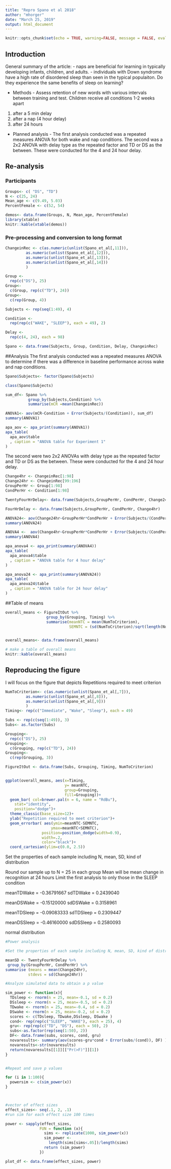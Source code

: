 ```yaml
---
title: "Repro Spano et al 2018"
author: "mhorger"
date: "March 25, 2019"
output: html_document
---
```


```r
knitr::opts_chunk$set(echo = TRUE, warning=FALSE, message = FALSE, eval = FALSE)
```




## Introduction 
General summary of the article: 
- naps are beneficial for learning in typically developing infants, children, and adults. 
- individuals with Down syndrome have a high rate of disordered sleep than seen in the typical populaiton. Do they experience the same benefits of sleep on learning? 

- Methods - 
Assess retention of new words with various intervals between training and test. Children receive all conditions 1-2 weeks apart
1. after a 5 min delay
2. after a nap (4 hour delay)
3. after 24 hours 
- Planned analysis - 
The first analysis conducted was a repeated measures ANOVA for both wake and nap conditions. The second was a 2x2 ANOVA with delay type as the repeated factor and TD or DS as the between. These were conducted for the 4 and 24 hour delay. 


## Re-analysis 

### Participants 
```r
Groups<- c( "DS", "TD")
N <- c(25, 24)
Mean_age <- c(9.49, 5.03)
PercentFemale <- c(52, 54)

demos<- data.frame(Groups, N, Mean_age, PercentFemale)
library(xtable)
knitr::kable(xtable(demos))
```


### Pre-processing and conversion to long format 

```r

ChangeinRec <- c(as.numeric(unlist(Spano_et_al[,11])),
         as.numeric(unlist(Spano_et_al[,12])),
         as.numeric(unlist(Spano_et_al[,13])),
         as.numeric(unlist(Spano_et_al[,14]))
         )

Group <- 
  rep(c("DS"), 25)
Group<-
  c(Group, rep(c("TD"), 24))
Group<- 
  c(rep(Group, 4))

Subjects <- rep(seq(1:49), 4) 

Condition <- 
  rep(rep(c("WAKE", "SLEEP"), each = 49), 2)

Delay <- 
  rep(c(4, 24), each = 98)

Spano <- data.frame(Subjects, Group, Condition, Delay, ChangeinRec)

```

##Analysis 
The first analysis conducted was a repeated measures ANOVA to determine if there was a difference in baseline performance across wake and nap conditions.
```r
Spano$Subjects<- factor(Spano$Subjects)

class(Spano$Subjects)

sum_df<- Spano %>%
          group_by(Subjects,Condition) %>%
          summarise(mCR =mean(ChangeinRec))

ANOVA1<- aov(mCR~Condition + Error(Subjects/(Condition)), sum_df)
summary(ANOVA1)

apa_aov <- apa_print(summary(ANOVA1))
apa_table(
  apa_aov$table
  , caption = "ANOVA table for Experiment 1"
)
```

The second were two 2x2 ANOVAs with delay type as the repeated factor and TD or DS as the between. These were conducted for the 4 and 24 hour delay. 

```r
Change4hr <- ChangeinRec[1:98]
Change24hr <- ChangeinRec[99:196]
GroupPerHr <- Group[1:98]
CondPerHr <- Condition[1:98]

TwentyFourHrDelay<- data.frame(Subjects,GroupPerHr, CondPerHr, Change24hr)

FourHrDelay <- data.frame(Subjects,GroupPerHr, CondPerHr, Change4hr)

ANOVA24<- aov(Change24hr~GroupPerHr*CondPerHr + Error(Subjects/(CondPerHr)), TwentyFourHrDelay) 
summary(ANOVA24)

ANOVA4 <-  aov(Change4hr~GroupPerHr*CondPerHr + Error(Subjects/(CondPerHr)), FourHrDelay) 
summary(ANOVA4)

apa_anova4 <- apa_print(summary(ANOVA4))
apa_table(
  apa_anova4$table
  , caption = "ANOVA table for 4 hour delay"
)

apa_anova24 <- apa_print(summary(ANOVA24))
apa_table(
  apa_anova24$table
  , caption = "ANOVA table for 24 hour delay"
)
```
##Table of means 
```r
overall_means <- FigureItOut %>%
                  group_by(Grouping, Timing) %>%
                  summarise(meanNTC = mean(NumToCriterion),
                            SEMNTC = (sd(NumToCriterion)/sqrt(length(NumToCriterion))))


overall_means<- data.frame(overall_means)

# make a table of overall means
knitr::kable(overall_means)
```



## Reproducing the figure 

I will focus on the figure that depicts Repetitions required to meet criterion 

```r
NumToCriterion<- c(as.numeric(unlist(Spano_et_al[,7])),
         as.numeric(unlist(Spano_et_al[,8])),
         as.numeric(unlist(Spano_et_al[,9]))
         )
Timing<- rep(c("Immediate", "Wake", "Sleep"), each = 49)

Subs <- rep(c(seq(1:49)), 3)
Subs<- as.factor(Subs)

Grouping<-
  rep(c("DS"), 25)
Grouping<-
  c(Grouping, rep(c("TD"), 24))
Grouping<- 
  c(rep(Grouping, 3))

FigureItOut <- data.frame(Subs, Grouping, Timing, NumToCriterion)


ggplot(overall_means, aes(x=Timing,
                          y= meanNTC, 
                          group=Grouping,
                          fill=Grouping))+
  geom_bar( col=brewer.pal(n = 6, name = "RdBu"),
    stat="identity",
    position="dodge")+
  theme_classic(base_size=12)+
  ylab("Repetition required to meet criterion")+
  geom_errorbar( aes(ymin=meanNTC-SEMNTC,
                    ymax=meanNTC+SEMNTC),
                position=position_dodge(width=0.9),
                width=.2,
                color="black")+
  coord_cartesian(ylim=c(0.0, 2.5))


```


Set the properties of each sample including N, mean, SD, kind of distribution 

Round our sample up to N = 25 in each group 
Mean will be mean change in recognition at 24 hours 
Limit the first analysis to only those in the SLEEP condition 

meanTDWake = -0.36791667
sdTDWake = 0.2439040

meanDSWake = -0.15120000
sdDSWake = 0.3158961

meanTDSleep = -0.09083333
sdTDSleep = 0.2309447

meanDSSleep = -0.46160000
sdDSSleep = 0.2580093

normal distribution 
```r
#Power analysis

#Set the properties of each sample including N, mean, SD, kind of distribution 

meanSD <- TwentyFourHrDelay %>%
 group_by(GroupPerHr, CondPerHr) %>%
summarise (means = mean(Change24hr),
          stdevs = sd(Change24hr))

#Analyze simulated data to obtain a p value

sim_power <- function(x){
  TDsleep <- rnorm(n = 25, mean=-0.1, sd = 0.2)
  DSsleep <- rnorm(n = 25, mean=-0.5, sd = 0.2)
  TDwake <- rnorm(n = 25, mean=-0.4, sd = 0.2)
  DSwake <- rnorm(n = 25, mean=-0.2, sd = 0.2)
  scores <- c(TDsleep, TDwake,DSsleep, DSwake )
  cond<- rep(rep(c("SLEEP", "WAKE"), each = 25), 4)
  gru<- rep(rep(c("TD", "DS"), each = 50), 2)
  subs<-as.factor(rep(seq(1:50), 2))
  DF<- data.frame(subs, scores, cond, gru)
  novaresults<- summary(aov(scores~gru*cond + Error(subs/(cond)), DF) )
  novaresults<-str(novaresults)
  return(novaresults[[1]][["Pr(>F)"]][1])
}


#Repeat and save p values 

for (i in 1:100){
  powersim <- c(sim_power(x))
}



#vector of effect sizes
effect_sizes<- seq(.1, 2, .1)
#run sim for each effect size 100 times 

power <- sapply(effect_sizes,
               FUN = function (x){
                 sims <- replicate(1000, sim_power(x))
                 sim_power <-  
                   length(sims[sims<.05])/length(sims)
                 return (sim_power)
               })

plot_df <- data.frame(effect_sizes, power)

```

